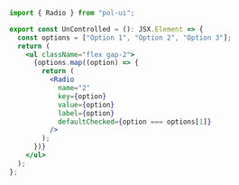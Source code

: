 ```jsx
import { Radio } from "pol-ui";

export const UnControlled = (): JSX.Element => {
  const options = ["Option 1", "Option 2", "Option 3"];
  return (
    <ul className="flex gap-2">
      {options.map((option) => {
        return (
          <Radio
            name="2"
            key={option}
            value={option}
            label={option}
            defaultChecked={option === options[1]}
          />
        );
      })}
    </ul>
  );
};
```
